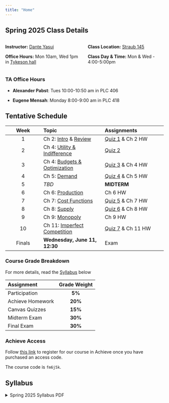 ```yaml
---
title: "Home"
---
```


## Spring 2025 Class Details

:::: {.columns}
::: {.column width="50%"}

**Instructor:** [Dante Yasui](https://github.com/dyasui)

**Office Hours:** Mon 10am, Wed 1pm in [Tykeson hall](https://map.uoregon.edu/9195592d9)

:::

::: {.column width="50%"}

**Class Location:** [Straub 145](https://map.uoregon.edu/6c8b3f7f2)

**Class Day & Time:** Mon & Wed - 4:00-5:00pm

:::

::::

### TA Office Hours

- **Alexander Pabst**: Tues 10:00-10:50 am in PLC 406

- **Eugene Mensah**: Monday 8:00-9:00 am in PLC 418

## Tentative Schedule

| **Week** |    **Topic**    | **Assignments** |
|:--------:|:----------------|:----------------|
|    1     | Ch 2: [Intro](Slides/#intro-and-syllabus-day) & [Review](Slides/#calculus-review)  | [Quiz 1](https://canvas.uoregon.edu/courses/260984/quizzes/387474) & Ch 2 HW |
|    2     | Ch 4: [Utility & Indifference](Slides/#consumer-behavior) | [Quiz 2](https://canvas.uoregon.edu/courses/260984/quizzes/387476) |
|    3     | Ch 4: [Budgets & Optimization](Slides/#utility-maximization) | [Quiz 3](https://canvas.uoregon.edu/courses/260984/quizzes/387475) & Ch 4 HW |
|    4     | Ch 5: [Demand](Slides/#Demand)  | [Quiz 4](https://canvas.uoregon.edu/courses/260984/quizzes/387478) & Ch 5 HW |
|    5     | *TBD*    | **MIDTERM** |
|    6     | Ch 6: [Production](Slides/#production) | Ch 6 HW |
|    7     | Ch 7: [Cost Functions](Slides/#cost-functions) | [Quiz 5](https://canvas.uoregon.edu/courses/260984/quizzes/387477) & Ch 7 HW |
|    8     | Ch 8: [Supply](Slides/#market-supply) | [Quiz 6](https://canvas.uoregon.edu/courses/260984/quizzes/387479) & Ch 8 HW |
|    9     | Ch 9: [Monopoly](Slides/#monopoly) | Ch 9 HW |
|   10     | Ch 11: [Imperfect Competition](Slides/#imperfect-competition) | [Quiz 7](https://canvas.uoregon.edu/courses/260984/quizzes/387473) & Ch 11 HW |
| Finals | **Wednesday, June 11, 12:30** | Exam |

### Course Grade Breakdown

For more details, read the [Syllabus](Syllabus/main.pdf) below

| Assignment  | Grade Weight | 
|:------------|:------------:|
| Participation | **5%** |
| Achieve Homework | **20%** |
| Canvas Quizzes | **15%** |
| Midterm Exam | **30%** |
| Final Exam | **30%** |

### Achieve Access

Follow [this link](https://mhe.my.site.com/macmillanlearning/s/article/Students-Register-for-Achieve-courses-via-your-school-s-LMS)
to register for our course in Achieve once you have purchased an access code.

The course code is `fm6j5k`.

## Syllabus

```{=html}
<details>
  <summary>Spring 2025 Syllabus PDF</summary>
  <a class="btn btn-primary btn-lg cv-download" href="Syllabus/main.pdf" target="_blank">
    <i class="fa-solid fa-file-arrow-down"></i>&ensp;Download
  </a>
  <div class="embed-container">
    <iframe src="Syllabus/main.pdf" style="border: 0.5px" height="1000" width="800"></iframe>
  </div>
</details>
```
